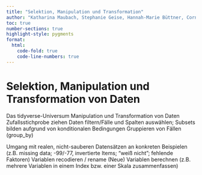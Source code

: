 ```yaml
---
title: "Selektion, Manipulation und Transformation"
author: "Katharina Maubach, Stephanie Geise, Hannah-Marie Büttner, Cornelius Puschmann, & Patrick Zerrer"
toc: true
number-sections: true
highlight-style: pygments
format:
  html:
    code-fold: true
    code-line-numbers: true
---
```


# Selektion, Manipulation und Transformation von Daten

Das tidyverse-Universum Manipulation und Transformation von Daten Zufallsstichprobe ziehen Daten filtern/Fälle und Spalten auswählen; Subsets bilden aufgrund von konditionalen Bedingungen Gruppieren von Fällen (group_by)

Umgang mit realen, nicht-sauberen Datensätzen an konkreten Beispielen (z.B. missing data; -99/-77, invertierte Items; "weiß nicht"; fehlende Faktoren) Variablen recodieren / rename (Neue) Variablen berechnen (z.B. mehrere Variablen in einem Index bzw. einer Skala zusammenfassen)
